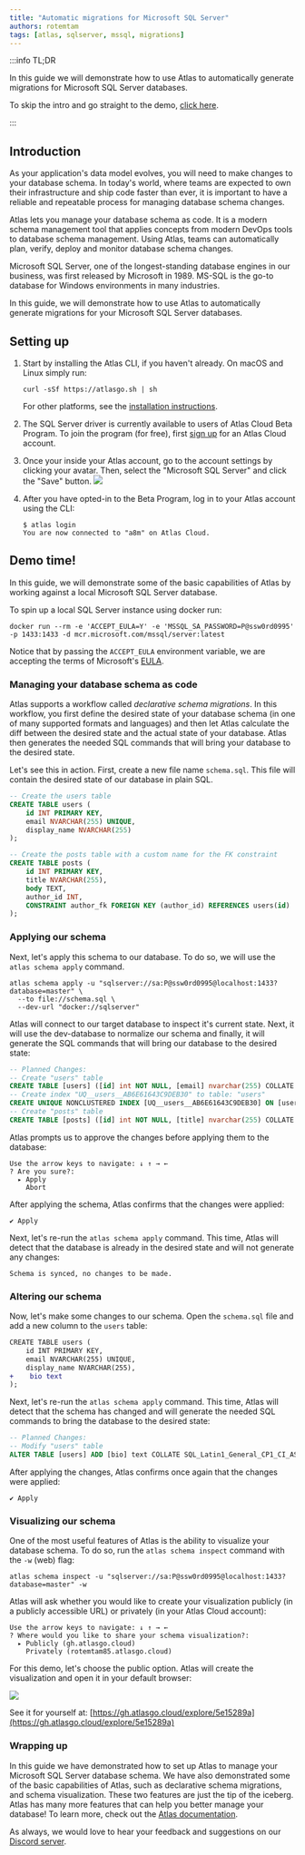 ```yaml
---
title: "Automatic migrations for Microsoft SQL Server"
authors: rotemtam
tags: [atlas, sqlserver, mssql, migrations]
---
```


:::info TL;DR

In this guide we will demonstrate how to use Atlas to automatically generate migrations
for Microsoft SQL Server databases.

To skip the intro and go straight to the demo, [click here](#demo-time).

:::

## Introduction

As your application's data model evolves, you will need to make changes to your database schema.
In today's world, where teams are expected to own their infrastructure and ship code faster than ever,
it is important to have a reliable and repeatable process for managing database schema changes.

Atlas lets you manage your database schema as code. It is a modern schema management tool that applies
concepts from modern DevOps tools to database schema management. Using Atlas, teams can automatically
plan, verify, deploy and monitor database schema changes.

Microsoft SQL Server, one of the longest-standing database engines in our business, was
first released by Microsoft in 1989. MS-SQL is the go-to database for Windows environments in many industries.

In this guide, we will demonstrate how to use Atlas to automatically generate migrations for your
Microsoft SQL Server databases.

## Setting up

1. Start by installing the Atlas CLI, if you haven't already. On macOS and Linux simply run:

    ```shell
    curl -sSf https://atlasgo.sh | sh
    ```

    For other platforms, see the [installation instructions](https://atlasgo.io/getting-started#installation).

2. The SQL Server driver is currently available to users of Atlas Cloud Beta Program. To join the program (for free),
   first [sign up](https://auth.atlasgo.cloud/signup) for an Atlas Cloud account.

3. Once your inside your Atlas account, go to the account settings by clicking your avatar. Then, select the  "Microsoft SQL Server" and click the "Save"
   button.
   ![](https://atlasgo.io/uploads/cloud/beta-driver.png)

4. After you have opted-in to the Beta Program, log in to your Atlas account using the CLI:

    ```shell
    $ atlas login
    You are now connected to "a8m" on Atlas Cloud.
    ```

## Demo time!

In this guide, we will demonstrate some of the basic capabilities of Atlas by working against a
local Microsoft SQL Server database.

To spin up a local SQL Server instance using docker run:

```
docker run --rm -e 'ACCEPT_EULA=Y' -e 'MSSQL_SA_PASSWORD=P@ssw0rd0995' -p 1433:1433 -d mcr.microsoft.com/mssql/server:latest
```

Notice that by passing the `ACCEPT_EULA` environment variable, we are accepting the terms of Microsoft's
[EULA](https://go.microsoft.com/fwlink/?linkid=857698).

### Managing your database schema as code

Atlas supports a workflow called _declarative schema migrations_. In this workflow, you first define
the desired state of your database schema (in one of many supported formats and languages) and then
let Atlas calculate the diff between the desired state and the actual state of your database. Atlas
then generates the needed SQL commands that will bring your database to the desired state.

Let's see this in action. First, create a new file name `schema.sql`. This file will contain the desired
state of our database in plain SQL.

```sql title="schema.sql"
-- Create the users table
CREATE TABLE users (
    id INT PRIMARY KEY,
    email NVARCHAR(255) UNIQUE,
    display_name NVARCHAR(255)
);

-- Create the posts table with a custom name for the FK constraint
CREATE TABLE posts (
    id INT PRIMARY KEY,
    title NVARCHAR(255),
    body TEXT,
    author_id INT,
    CONSTRAINT author_fk FOREIGN KEY (author_id) REFERENCES users(id)
);
```

### Applying our schema

Next, let's apply this schema to our database. To do so, we will use the `atlas schema apply` command.

```shell
atlas schema apply -u "sqlserver://sa:P@ssw0rd0995@localhost:1433?database=master" \
  --to file://schema.sql \
  --dev-url "docker://sqlserver"
```
Atlas will connect to our target database to inspect it's current state. Next, it will use the dev-database to
normalize our schema and finally, it will generate the SQL commands that will bring our database to the desired state:
```sql
-- Planned Changes:
-- Create "users" table
CREATE TABLE [users] ([id] int NOT NULL, [email] nvarchar(255) COLLATE SQL_Latin1_General_CP1_CI_AS NULL, [display_name] nvarchar(255) COLLATE SQL_Latin1_General_CP1_CI_AS NULL, CONSTRAINT [PK_users] PRIMARY KEY CLUSTERED ([id] ASC));
-- Create index "UQ__users__AB6E61643C9DEB30" to table: "users"
CREATE UNIQUE NONCLUSTERED INDEX [UQ__users__AB6E61643C9DEB30] ON [users] ([email] ASC);
-- Create "posts" table
CREATE TABLE [posts] ([id] int NOT NULL, [title] nvarchar(255) COLLATE SQL_Latin1_General_CP1_CI_AS NULL, [body] text COLLATE SQL_Latin1_General_CP1_CI_AS NULL, [author_id] int NULL, CONSTRAINT [PK_posts] PRIMARY KEY CLUSTERED ([id] ASC), CONSTRAINT [post_author_fk] FOREIGN KEY ([author_id]) REFERENCES [users] ([id]) ON UPDATE NO ACTION ON DELETE NO ACTION);
```
Atlas prompts us to approve the changes before applying them to the database:
```
Use the arrow keys to navigate: ↓ ↑ → ←
? Are you sure?:
  ▸ Apply
    Abort
```
After applying the schema, Atlas confirms that the changes were applied:
```
✔ Apply
```

Next, let's re-run the `atlas schema apply` command. This time, Atlas will detect that the database is
already in the desired state and will not generate any changes:
```
Schema is synced, no changes to be made.
```

### Altering our schema

Now, let's make some changes to our schema. Open the `schema.sql` file and add a new column to the `users` table:

```diff title="schema.sql"
CREATE TABLE users (
    id INT PRIMARY KEY,
    email NVARCHAR(255) UNIQUE,
    display_name NVARCHAR(255),
+    bio text
);
```

Next, let's re-run the `atlas schema apply` command. This time, Atlas will detect that the schema has changed
and will generate the needed SQL commands to bring the database to the desired state:

```sql
-- Planned Changes:
-- Modify "users" table
ALTER TABLE [users] ADD [bio] text COLLATE SQL_Latin1_General_CP1_CI_AS NULL;
```

After applying the changes, Atlas confirms once again that the changes were applied:

```
✔ Apply
```

### Visualizing our schema

One of the most useful features of Atlas is the ability to visualize your database schema. To do so, run the
`atlas schema inspect` command with the `-w` (web) flag:

```shell
atlas schema inspect -u "sqlserver://sa:P@ssw0rd0995@localhost:1433?database=master" -w
```

Atlas will ask whether you would like to create your visualization publicly (in a publicly
accessible URL) or privately (in your Atlas Cloud account):

```
Use the arrow keys to navigate: ↓ ↑ → ←
? Where would you like to share your schema visualization?:
  ▸ Publicly (gh.atlasgo.cloud)
    Privately (rotemtam85.atlasgo.cloud)
```

For this demo, let's choose the public option. Atlas will create the visualization and open it in your
default browser:

![](https:/atlasgo.io/uploads/blog/sqlserver/mssql-viz.png)

See it for yourself at: [https://gh.atlasgo.cloud/explore/5e15289a](https://gh.atlasgo.cloud/explore/5e15289a)

### Wrapping up

In this guide we have demonstrated how to set up Atlas to manage your Microsoft SQL Server database schema.
We have also demonstrated some of the basic capabilities of Atlas, such as declarative schema migrations, and
schema visualization. These two features are just the tip of the iceberg. Atlas has many more features that
can help you better manage your database! To learn more, check out the [Atlas documentation](https://atlasgo.io/getting-started).

As always, we would love to hear your feedback and suggestions on our [Discord server](https://discord.gg/zZ6sWVg6NT).
